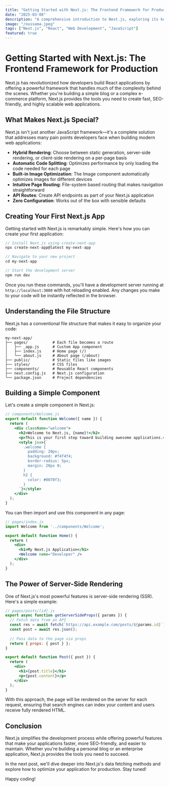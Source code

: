 ```yaml
---
title: "Getting Started with Next.js: The Frontend Framework for Production"
date: "2025-03-08"
description: "A comprehensive introduction to Next.js, exploring its key features and why it's become the go-to framework for modern web development."
image: "/oussama.jpeg"
tags: ["Next.js", "React", "Web Development", "JavaScript"]
featured: true
---
```


# Getting Started with Next.js: The Frontend Framework for Production

Next.js has revolutionized how developers build React applications by offering a powerful framework that handles much of the complexity behind the scenes. Whether you're building a simple blog or a complex e-commerce platform, Next.js provides the tools you need to create fast, SEO-friendly, and highly scalable web applications.

## What Makes Next.js Special?

Next.js isn't just another JavaScript framework—it's a complete solution that addresses many pain points developers face when building modern web applications:

- **Hybrid Rendering**: Choose between static generation, server-side rendering, or client-side rendering on a per-page basis
- **Automatic Code Splitting**: Optimizes performance by only loading the code needed for each page
- **Built-in Image Optimization**: The Image component automatically optimizes images for different devices
- **Intuitive Page Routing**: File-system based routing that makes navigation straightforward
- **API Routes**: Create API endpoints as part of your Next.js application
- **Zero Configuration**: Works out of the box with sensible defaults

## Creating Your First Next.js App

Getting started with Next.js is remarkably simple. Here's how you can create your first application:

```javascript
// Install Next.js using create-next-app
npx create-next-app@latest my-next-app

// Navigate to your new project
cd my-next-app

// Start the development server
npm run dev
```

Once you run these commands, you'll have a development server running at `http://localhost:3000` with hot reloading enabled. Any changes you make to your code will be instantly reflected in the browser.

## Understanding the File Structure

Next.js has a conventional file structure that makes it easy to organize your code:

```
my-next-app/
├── pages/           # Each file becomes a route
│   ├── _app.js      # Custom App component
│   ├── index.js     # Home page (/)
│   └── about.js     # About page (/about)
├── public/          # Static files like images
├── styles/          # CSS files
├── components/      # Reusable React components
├── next.config.js   # Next.js configuration
└── package.json     # Project dependencies
```

## Building a Simple Component

Let's create a simple component in Next.js:

```jsx
// components/Welcome.js
export default function Welcome({ name }) {
  return (
    <div className="welcome">
      <h2>Welcome to Next.js, {name}!</h2>
      <p>This is your first step toward building awesome applications.</p>
      <style jsx>{`
        .welcome {
          padding: 20px;
          background: #f4f4f4;
          border-radius: 5px;
          margin: 20px 0;
        }
        h2 {
          color: #0070f3;
        }
      `}</style>
    </div>
  );
}
```

You can then import and use this component in any page:

```jsx
// pages/index.js
import Welcome from '../components/Welcome';

export default function Home() {
  return (
    <div>
      <h1>My Next.js Application</h1>
      <Welcome name="Developer" />
    </div>
  );
}
```

## The Power of Server-Side Rendering

One of Next.js's most powerful features is server-side rendering (SSR). Here's a simple example:

```jsx
// pages/posts/[id].js
export async function getServerSideProps({ params }) {
  // Fetch data from an API
  const res = await fetch(`https://api.example.com/posts/${params.id}`);
  const post = await res.json();
  
  // Pass data to the page via props
  return { props: { post } };
}

export default function Post({ post }) {
  return (
    <div>
      <h1>{post.title}</h1>
      <p>{post.content}</p>
    </div>
  );
}
```

With this approach, the page will be rendered on the server for each request, ensuring that search engines can index your content and users receive fully rendered HTML.

## Conclusion

Next.js simplifies the development process while offering powerful features that make your applications faster, more SEO-friendly, and easier to maintain. Whether you're building a personal blog or an enterprise application, Next.js provides the tools you need to succeed.

In the next post, we'll dive deeper into Next.js's data fetching methods and explore how to optimize your application for production. Stay tuned!

Happy coding!